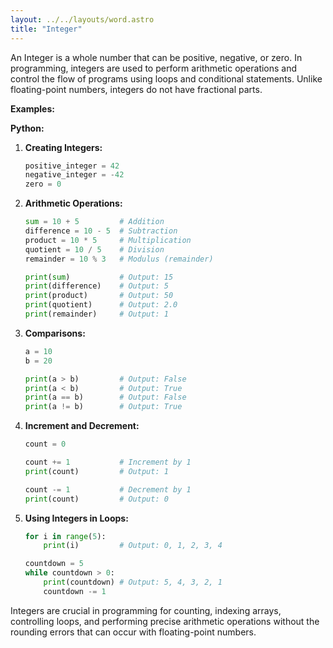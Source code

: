 ```yaml
---
layout: ../../layouts/word.astro
title: "Integer"
---
```

An Integer is a whole number that can be positive, negative, or zero. In programming, integers are used to perform arithmetic operations and control the flow of programs using loops and conditional statements. Unlike floating-point numbers, integers do not have fractional parts.

**Examples:**

**Python:**

1. **Creating Integers:**
   ```python
   positive_integer = 42
   negative_integer = -42
   zero = 0
   ```

2. **Arithmetic Operations:**
   ```python
   sum = 10 + 5         # Addition
   difference = 10 - 5  # Subtraction
   product = 10 * 5     # Multiplication
   quotient = 10 / 5    # Division
   remainder = 10 % 3   # Modulus (remainder)

   print(sum)           # Output: 15
   print(difference)    # Output: 5
   print(product)       # Output: 50
   print(quotient)      # Output: 2.0
   print(remainder)     # Output: 1
   ```

3. **Comparisons:**
   ```python
   a = 10
   b = 20

   print(a > b)         # Output: False
   print(a < b)         # Output: True
   print(a == b)        # Output: False
   print(a != b)        # Output: True
   ```

4. **Increment and Decrement:**
   ```python
   count = 0

   count += 1           # Increment by 1
   print(count)         # Output: 1

   count -= 1           # Decrement by 1
   print(count)         # Output: 0
   ```

5. **Using Integers in Loops:**
   ```python
   for i in range(5):
       print(i)         # Output: 0, 1, 2, 3, 4

   countdown = 5
   while countdown > 0:
       print(countdown) # Output: 5, 4, 3, 2, 1
       countdown -= 1
   ```

Integers are crucial in programming for counting, indexing arrays, controlling loops, and performing precise arithmetic operations without the rounding errors that can occur with floating-point numbers.
